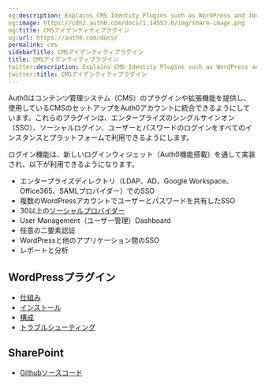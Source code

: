 ```yaml
---
og:description: Explains CMS Identity Plugins such as WordPress and Joomla
og:image: https://cdn2.auth0.com/docs/1.14553.0/img/share-image.png
og:title: CMSアイデンティティプラグイン
og:url: https://auth0.com/docs/
permalink: cms
sidebarTitle: CMSアイデンティティプラグイン
title: CMSアイデンティティプラグイン
twitter:description: Explains CMS Identity Plugins such as WordPress and Joomla
twitter:title: CMSアイデンティティプラグイン
---
```


Auth0はコンテンツ管理システム（CMS）のプラグインや拡張機能を提供し、使用しているCMSのセットアップをAuth0アカウントに統合できるようにしています。これらのプラグインは、エンタープライズのシングルサインオン（SSO）、ソーシャルログイン、ユーザーとパスワードのログインをすべてのインスタンスとプラットフォームで利用できるようにします。

ログイン機能は、新しいログインウィジェット（Auth0機能搭載）を通して実装され、以下が利用できるようになります。

* エンタープライズディレクトリ（LDAP、AD、Google Workspace、Office365、SAMLプロバイダー）でのSSO
* 複数のWordPressアカウントでユーザーとパスワードを共有したSSO
* 30以上の[ソーシャルプロバイダー](/identityproviders)
* User Management（ユーザー管理）Dashboard
* 任意の二要素認証
* WordPressと他のアプリケーション間のSSO
* レポートと分析

## WordPressプラグイン

* [仕組み](/cms/wordpress-plugin/integrate-with-wordpress)
* [インストール](/cms/wordpress-plugin/install-login-by-auth0)
* [構成](/cms/wordpress-plugin/configure-login-by-auth0)
* [トラブルシューティング](/cms/wordpress-plugin/troubleshoot-login-by-auth0)

## SharePoint

* [Githubソースコード](https://github.com/auth0/auth0-sharepoint)